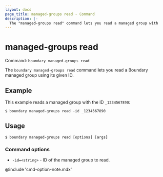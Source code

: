 ```yaml
---
layout: docs
page_title: managed-groups read - Command
description: |-
  The "managed-groups read" command lets you read a managed group with a given ID.
---
```


# managed-groups read

Command: `boundary managed-groups read`

The `boundary managed-groups read` command lets you read a Boundary managed group using its given ID.

## Example

This example reads a managed group with the ID `_1234567890`:

```shell-session
$ boundary managed-groups read -id _1234567890
```

## Usage

<CodeBlockConfig hideClipboard>

```shell-session
$ boundary managed-groups read [options] [args]
```

</CodeBlockConfig>

### Command options

- `-id=<string>` - ID of the managed group to read.

@include 'cmd-option-note.mdx'